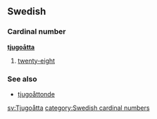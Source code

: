 ==Swedish==
===Cardinal number===
'''[[tjugo]][[åtta]]'''

#[[twenty-eight]]

===See also===
*[[tjugoåttonde]]

[[sv:Tjugoåtta]]
[[category:Swedish cardinal numbers]]